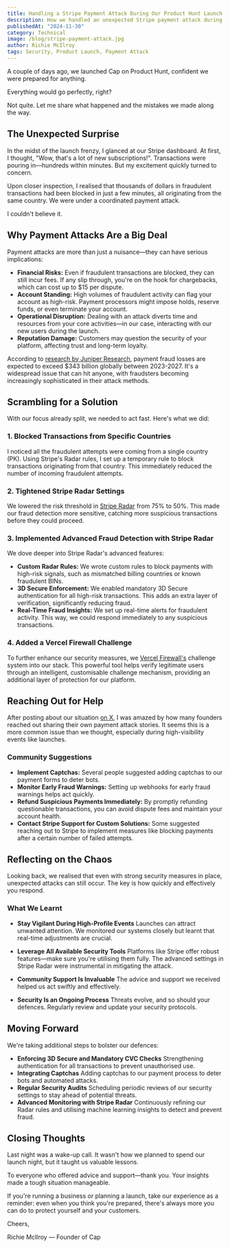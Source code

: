 ```yaml
---
title: Handling a Stripe Payment Attack During Our Product Hunt Launch
description: How we handled an unexpected Stripe payment attack during Cap's Product Hunt launch, and what we learnt from it.
publishedAt: "2024-11-30"
category: Technical
image: /blog/stripe-payment-attack.jpg
author: Richie McIlroy
tags: Security, Product Launch, Payment Attack
---
```


A couple of days ago, we launched Cap on Product Hunt, confident we were prepared for anything.

Everything would go perfectly, right?

Not quite. Let me share what happened and the mistakes we made along the way.

## The Unexpected Surprise

In the midst of the launch frenzy, I glanced at our Stripe dashboard. At first, I thought, "Wow, that's a lot of new subscriptions!". Transactions were pouring in—hundreds within minutes. But my excitement quickly turned to concern.

Upon closer inspection, I realised that thousands of dollars in fraudulent transactions had been blocked in just a few minutes, all originating from the same country. We were under a coordinated payment attack.

I couldn't believe it.

## Why Payment Attacks Are a Big Deal

Payment attacks are more than just a nuisance—they can have serious implications:

- **Financial Risks:** Even if fraudulent transactions are blocked, they can still incur fees. If any slip through, you're on the hook for chargebacks, which can cost up to $15 per dispute.
- **Account Standing:** High volumes of fraudulent activity can flag your account as high-risk. Payment processors might impose holds, reserve funds, or even terminate your account.
- **Operational Disruption:** Dealing with an attack diverts time and resources from your core activities—in our case, interacting with our new users during the launch.
- **Reputation Damage:** Customers may question the security of your platform, affecting trust and long-term loyalty.

According to [research by Juniper Research](https://www.juniperresearch.com/press/online-payment-fraud-losses-to-exceed-343bn), payment fraud losses are expected to exceed $343 billion globally between 2023-2027. It's a widespread issue that can hit anyone, with fraudsters becoming increasingly sophisticated in their attack methods.

## Scrambling for a Solution

With our focus already split, we needed to act fast. Here's what we did:

### 1. Blocked Transactions from Specific Countries

I noticed all the fraudulent attempts were coming from a single country (PK). Using Stripe's Radar rules, I set up a temporary rule to block transactions originating from that country. This immediately reduced the number of incoming fraudulent attempts.

### 2. Tightened Stripe Radar Settings

We lowered the risk threshold in [Stripe Radar](https://stripe.com/radar) from 75% to 50%. This made our fraud detection more sensitive, catching more suspicious transactions before they could proceed.

### 3. Implemented Advanced Fraud Detection with Stripe Radar

We dove deeper into Stripe Radar's advanced features:

- **Custom Radar Rules:** We wrote custom rules to block payments with high-risk signals, such as mismatched billing countries or known fraudulent BINs.
- **3D Secure Enforcement:** We enabled mandatory 3D Secure authentication for all high-risk transactions. This adds an extra layer of verification, significantly reducing fraud.
- **Real-Time Fraud Insights:** We set up real-time alerts for fraudulent activity. This way, we could respond immediately to any suspicious transactions.

### 4. Added a Vercel Firewall Challenge

To further enhance our security measures, we [Vercel Firewall's](https://vercel.com/docs/security/vercel-firewall) challenge system into our stack. This powerful tool helps verify legitimate users through an intelligent, customisable challenge mechanism, providing an additional layer of protection for our platform.

## Reaching Out for Help

After posting about our situation [on X](https://x.com/richiemcilroy/status/1862337093046788599), I was amazed by how many founders reached out sharing their own payment attack stories. It seems this is a more common issue than we thought, especially during high-visibility events like launches.

### Community Suggestions

- **Implement Captchas:** Several people suggested adding captchas to our payment forms to deter bots.
- **Monitor Early Fraud Warnings:** Setting up webhooks for early fraud warnings helps act quickly.
- **Refund Suspicious Payments Immediately:** By promptly refunding questionable transactions, you can avoid dispute fees and maintain your account health.
- **Contact Stripe Support for Custom Solutions:** Some suggested reaching out to Stripe to implement measures like blocking payments after a certain number of failed attempts.

## Reflecting on the Chaos

Looking back, we realised that even with strong security measures in place, unexpected attacks can still occur. The key is how quickly and effectively you respond.

### What We Learnt

- **Stay Vigilant During High-Profile Events**
  Launches can attract unwanted attention. We monitored our systems closely but learnt that real-time adjustments are crucial.

- **Leverage All Available Security Tools**
  Platforms like Stripe offer robust features—make sure you're utilising them fully. The advanced settings in Stripe Radar were instrumental in mitigating the attack.

- **Community Support Is Invaluable**
  The advice and support we received helped us act swiftly and effectively.

- **Security Is an Ongoing Process**
  Threats evolve, and so should your defences. Regularly review and update your security protocols.

## Moving Forward

We're taking additional steps to bolster our defences:

- **Enforcing 3D Secure and Mandatory CVC Checks**
  Strengthening authentication for all transactions to prevent unauthorised use.
- **Integrating Captchas**
  Adding captchas to our payment process to deter bots and automated attacks.
- **Regular Security Audits**
  Scheduling periodic reviews of our security settings to stay ahead of potential threats.
- **Advanced Monitoring with Stripe Radar**
  Continuously refining our Radar rules and utilising machine learning insights to detect and prevent fraud.

## Closing Thoughts

Last night was a wake-up call. It wasn't how we planned to spend our launch night, but it taught us valuable lessons.

To everyone who offered advice and support—thank you. Your insights made a tough situation manageable.

If you're running a business or planning a launch, take our experience as a reminder: even when you think you're prepared, there's always more you can do to protect yourself and your customers.

Cheers,

Richie McIlroy — Founder of Cap
